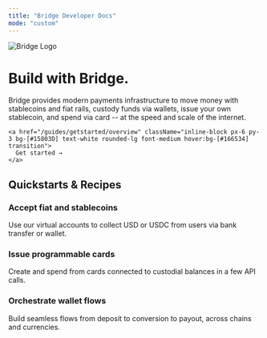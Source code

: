 ```yaml
---
title: "Bridge Developer Docs"
mode: "custom"
---
```


<div className="bg-gradient-to-b from-[#d4f2ef] via-[#f7fafc] to-white min-h-screen text-center text-gray-900">
  <div className="max-w-4xl mx-auto px-6 pt-6 pb-6">
    <img
      src="/logo/bridge_logo.png"
      alt="Bridge Logo"
      className="h-10 mx-auto mb-6 select-none pointer-events-none"
      draggable="false"
    />
    <h1 className="text-4xl md:text-5xl font-light mb-4">Build with Bridge.</h1>
    <p className="text-base md:text-lg text-gray-600 tracking-wide mb-8">
      Bridge provides modern payments infrastructure to move money with stablecoins and fiat rails, custody funds via wallets, issue your own stablecoin, and spend via card -- at the speed and scale of the internet.
    </p>

    <a href="/guides/getstarted/overview" className="inline-block px-6 py-3 bg-[#15803D] text-white rounded-lg font-medium hover:bg-[#166534] transition">
      Get started →
    </a>
  </div>
</div>

<div className="bg-white py-20">
  <div className="max-w-6xl mx-auto px-6">
    <h2 className="text-2xl font-semibold text-left mb-8">Quickstarts & Recipes</h2>
    <div className="grid md:grid-cols-3 gap-6 text-left">
      <div className="border border-gray-200 rounded-xl p-6 hover:shadow-md transition">
        <h3 className="text-lg font-semibold mb-2">Accept fiat and stablecoins</h3>
        <p className="text-sm text-gray-600">Use our virtual accounts to collect USD or USDC from users via bank transfer or wallet.</p>
      </div>
      <div className="border border-gray-200 rounded-xl p-6 hover:shadow-md transition">
        <h3 className="text-lg font-semibold mb-2">Issue programmable cards</h3>
        <p className="text-sm text-gray-600">Create and spend from cards connected to custodial balances in a few API calls.</p>
      </div>
      <div className="border border-gray-200 rounded-xl p-6 hover:shadow-md transition">
        <h3 className="text-lg font-semibold mb-2">Orchestrate wallet flows</h3>
        <p className="text-sm text-gray-600">Build seamless flows from deposit to conversion to payout, across chains and currencies.</p>
      </div>
    </div>
  </div>
</div>